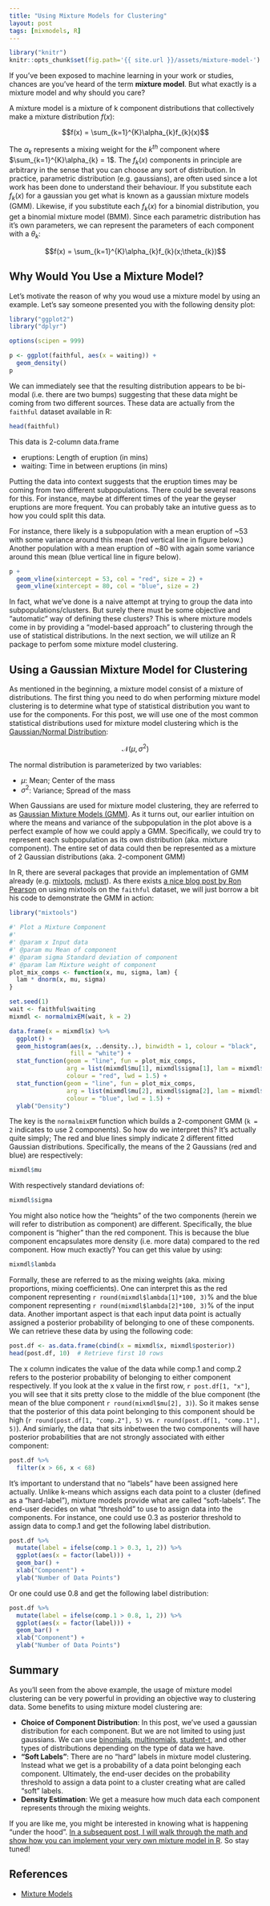 ```yaml
---
title: "Using Mixture Models for Clustering"
layout: post
tags: [mixmodels, R]
---
```


```r
library("knitr")
knitr::opts_chunk$set(fig.path='{{ site.url }}/assets/mixture-model-')
```

If you've been exposed to machine learning in your work or studies, chances are you've heard of the term **mixture model**. But what exactly is a mixture model and why should you care?

A mixture model is a mixture of k component distributions that collectively make a mixture distribution <span class="inlinecode">$f(x)$</span>:

<div>
$$f(x) = \sum_{k=1}^{K}\alpha_{k}f_{k}(x)$$
</div>

The <span class="inlinecode">$\alpha_{k}$</span> represents a mixing weight for the <span class="inlinecode">$k^{th}$</span> component where <span class="inlinecode">$\sum_{k=1}^{K}\alpha_{k} = 1$</span>. The <span class="inlinecode">$f_k(x)$</span> components in principle are arbitrary in the sense that you can choose any sort of distribution. In practice, parametric distribution (e.g. gaussians), are often used since a lot work has been done to understand their behaviour. If you substitute each <span class="inlinecode">$f_k(x)$</span> for a gaussian you get what is known as a gaussian mixture models (GMM). Likewise, if you substitute each <span class="inlinecode">$f_k(x)$</span> for a binomial distribution, you get a binomial mixture model (BMM). Since each parametric distribution has it's own parameters, we can represent the parameters of each component with a <span class="inlinecode">$\theta_{k}$</span>:

<div>
$$f(x) = \sum_{k=1}^{K}\alpha_{k}f_{k}(x;\theta_{k})$$
</div>

## Why Would You Use a Mixture Model?

Let's motivate the reason of why you woud use a mixture model by using an example. Let's say someone presented you with the following density plot: 

```r
library("ggplot2")
library("dplyr")

options(scipen = 999)

p <- ggplot(faithful, aes(x = waiting)) +
  geom_density()
p
```

We can immediately see that the resulting distribution appears to be bi-modal (i.e. there are two bumps) suggesting that these data might be coming from two different sources. These data are actually from the `faithful` dataset available in R:

```r
head(faithful)
```

This data is 2-column data.frame 

* eruptions: Length of eruption (in mins)
* waiting: Time in between eruptions (in mins)

Putting the data into context suggests that the eruption times may be coming from two different subpopulations. There could be several reasons for this. For instance, maybe at different times of the year the geyser eruptions are more frequent. You can probably take an intutive guess as to how you could split this data. 

For instance, there likely is a subpopulation with a mean eruption of ~53 with some variance around this mean (red vertical line in figure below.) Another population with a mean eruption of ~80 with again some variance around this mean (blue vertical line in figure below).

```r
p + 
  geom_vline(xintercept = 53, col = "red", size = 2) + 
  geom_vline(xintercept = 80, col = "blue", size = 2)
```

In fact, what we've done is a naive attempt at trying to group the data into subpopulations/clusters. But surely there must be some objective and "automatic" way of defining these clusters? This is where mixture models come in by providing a "model-based approach" to clustering through the use of statistical distributions. In the next section, we will utilize an R package to perfom some mixture model clustering.

## Using a Gaussian Mixture Model for Clustering

As mentioned in the beginning, a mixture model consist of a mixture of distributions. The first thing you need to do when performing mixture model clustering is to determine what type of statistical distribution you want to use for the components. For this post, we will use one of the most common statistical distributions used for mixture model clustering which is the [Gaussian/Normal Distribution](https://en.wikipedia.org/wiki/Normal_distribution):

$$ \mathcal{N}(\mu, \sigma^2) $$

The normal distribution is parameterized by two variables:

* <span class="inlinecode">$\mu$</span>: Mean; Center of the mass
* <span class="inlinecode">$\sigma^2$</span>: Variance; Spread of the mass

When Gaussians are used for mixture model clustering, they are referred to as [Gaussian Mixture Models (GMM)](https://en.wikipedia.org/wiki/Mixture_model#Gaussian_mixture_model). As it turns out, our earlier intuition on where the means and variance of the subpopulation in the plot above is a perfect example of how we could apply a GMM. Specifically, we could try to represent each subpopulation as its own distribution (aka. mixture component). The entire set of data could then be represented as a mixture of 2 Gaussian distributions (aka. 2-component GMM)

In R, there are several packages that provide an implementation of GMM already (e.g. [mixtools](https://cran.r-project.org/web/packages/mixtools/index.html), [mclust](http://www.stat.washington.edu/mclust/)). As there exists [a nice blog post by Ron Pearson](http://exploringdatablog.blogspot.ca/2011/08/fitting-mixture-distributions-with-r.html) on using mixtools on the `faithful` dataset, we will just borrow a bit his code to demonstrate the GMM in action:

```r
library("mixtools")

#' Plot a Mixture Component
#' 
#' @param x Input data
#' @param mu Mean of component
#' @param sigma Standard deviation of component
#' @param lam Mixture weight of component
plot_mix_comps <- function(x, mu, sigma, lam) {
  lam * dnorm(x, mu, sigma)
}

set.seed(1)
wait <- faithful$waiting
mixmdl <- normalmixEM(wait, k = 2)

data.frame(x = mixmdl$x) %>%
  ggplot() +
  geom_histogram(aes(x, ..density..), binwidth = 1, colour = "black", 
                 fill = "white") +
  stat_function(geom = "line", fun = plot_mix_comps,
                arg = list(mixmdl$mu[1], mixmdl$sigma[1], lam = mixmdl$lambda[1]),
                colour = "red", lwd = 1.5) +
  stat_function(geom = "line", fun = plot_mix_comps,
                arg = list(mixmdl$mu[2], mixmdl$sigma[2], lam = mixmdl$lambda[2]),
                colour = "blue", lwd = 1.5) +
  ylab("Density")
```

The key is the `normalmixEM` function which builds a 2-component GMM (`k = 2` indicates to use 2 components). So how do we interpret this? It's actually quite simply; The red and blue lines simply indicate 2 different fitted Gaussian distributions. Specifically, the means of the 2 Gaussians (red and blue) are respectively:

```r
mixmdl$mu
```

With respectively standard deviations of:

```r
mixmdl$sigma
```

You might also notice how the "heights" of the two components (herein we will refer to distribution as component) are different. Specifically, the blue component is "higher" than the red component. This is because the blue component encapsulates more density (i.e. more data) compared to the red component. How much exactly? You can get this value by using:

```r
mixmdl$lambda
```

Formally, these are referred to as the mixing weights (aka. mixing proportions, mixing coefficients). One can interpret this as the red component representing `r round(mixmdl$lambda[1]*100, 3)`% and the blue component representing `r round(mixmdl$lambda[2]*100, 3)`% of the input data. Another important aspect is that each input data point is actually assigned a posterior probability of belonging to one of these components. We can retrieve these data by using the following code:

```r
post.df <- as.data.frame(cbind(x = mixmdl$x, mixmdl$posterior))
head(post.df, 10)  # Retrieve first 10 rows
```

The x column indicates the value of the data while comp.1 and comp.2 refers to the posterior probability of belonging to either component respectively. If you look at the x value in the first row, `r post.df[1, "x"]`, you will see that it sits pretty close to the middle of the blue component (the mean of the blue component `r round(mixmdl$mu[2], 3)`). So it makes sense that the posterior of this data point belonging to this component should be high (`r round(post.df[1, "comp.2"], 5)` vs. `r round(post.df[1, "comp.1"], 5)`). And simiarly, the data that sits inbetween the two components will have posterior probabilities that are not strongly associated with either component:

```r
post.df %>%
  filter(x > 66, x < 68)
```

It's important to understand that no "labels" have been assigned here actually. Unlike k-means which assigns each data point to a cluster (defined as a "hard-label"), mixture models provide what are called "soft-labels". The end-user decides on what "threshold" to use to assign data into the components. For instance, one could use 0.3 as posterior threshold to assign data to comp.1 and get the following label distribution.

```r
post.df %>%
  mutate(label = ifelse(comp.1 > 0.3, 1, 2)) %>% 
  ggplot(aes(x = factor(label))) +
  geom_bar() +
  xlab("Component") +
  ylab("Number of Data Points")
```

Or one could use 0.8 and get the following label distribution:

```r
post.df %>%
  mutate(label = ifelse(comp.1 > 0.8, 1, 2)) %>%
  ggplot(aes(x = factor(label))) +
  geom_bar() +
  xlab("Component") +
  ylab("Number of Data Points")
```

## Summary

As you'll seen from the above example, the usage of mixture model clustering can be very powerful in providing an objective way to clustering data. Some benefits to using mixture model clustering are:

* **Choice of Component Distribution**: In this post, we've used a gaussian distribution for each component. But we are not limited to using just gaussians. We can use [binomials](https://en.wikipedia.org/wiki/Binomial_distribution), [multinomials](https://en.wikipedia.org/wiki/Multinomial_distribution), [student-t](https://en.wikipedia.org/wiki/Student%27s_t-distribution), and other types of distributions depending on the type of data we have.
* **"Soft Labels"**: There are no "hard" labels in mixture model clustering. Instead what we get is a probability of a data point belonging each component. Ultimately, the end-user decides on the probability threshold to assign a data point to a cluster creating what are called "soft" labels.
* **Density Estimation**: We get a measure how much data each component represents through the mixing weights.

If you are like me, you might be interested in knowing what is happening "under the hood". [In a subsequent post, I will walk through the math and show how you can implement your very own mixture model in R]({% post_url 2016-01-03-gmm-em %}). So stay tuned!

## References

* [Mixture Models](http://www.stat.cmu.edu/~cshalizi/uADA/12/lectures/ch20.pdf)
